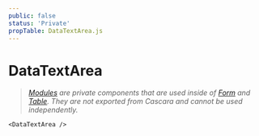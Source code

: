 ```yaml
---
public: false
status: 'Private'
propTable: DataTextArea.js
---
```


# DataTextArea

> _[Modules](/40-modules) are private components that are used inside of [Form](/docs/ui/Form) and [Table](/docs/ui/Form). They are not exported from Cascara and cannot be used independently._

```
<DataTextArea />
```

<DataTextArea label='Text' />
